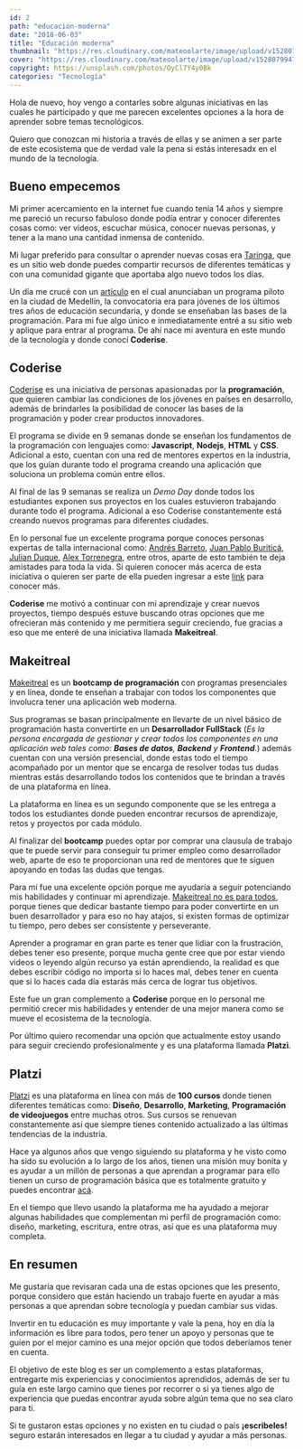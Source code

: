 ```yaml
---
id: 2
path: "educacion-moderna"
date: "2018-06-03"
title: "Educación moderna"
thumbnail: "https://res.cloudinary.com/mateoolarte/image/upload/v1528079947/blog/educacion-moderna/thumbnail-educacion-moderna.jpg"
cover: "https://res.cloudinary.com/mateoolarte/image/upload/v1528079947/blog/educacion-moderna/cover-educacion-moderna.jpg"
copyright: https://unsplash.com/photos/OyCl7Y4y0Bk
categories: "Tecnología"
---
```


Hola de nuevo, hoy vengo a contarles sobre algunas iniciativas en las cuales he participado y que me parecen excelentes opciones a la hora de aprender sobre temas tecnológicos.

Quiero que conozcan mi historia a través de ellas y se animen a ser parte de este ecosistema que de verdad vale la pena si estás interesadx en el mundo de la tecnología.

## Bueno empecemos

Mi primer acercamiento en la internet fue cuando tenía 14 años y siempre me pareció un recurso fabuloso donde podía entrar y conocer diferentes cosas como: ver videos, escuchar música, conocer nuevas personas, y tener a la mano una cantidad inmensa de contenido.

Mi lugar preferido para consultar o aprender nuevas cosas era [Taringa](https://www.taringa.net/), que es un sitio web donde puedes compartir recursos de diferentes temáticas y con una comunidad gigante que aportaba algo nuevo todos los días.

Un día me crucé con un [artículo](https://hipertextual.com/2012/09/coderise-colombia) en el cual anunciaban un programa piloto en la ciudad de Medellín, la convocatoria era para jóvenes de los últimos tres años de educación secundaria, y donde se enseñaban las bases de la programación. Para mi fue algo único e inmediatamente entré a su sitio web y aplique para entrar al programa. De ahí nace mi aventura en este mundo de la tecnología y donde conocí **Coderise**.

## Coderise

[Coderise](http://coderise.org/) es una iniciativa de personas apasionadas por la **programación**, que quieren cambiar las condiciones de los jóvenes en países en desarrollo, además de brindarles la posibilidad de conocer las bases de la programación y poder crear productos innovadores.

El programa se divide en 9 semanas donde se enseñan los fundamentos de la programación con lenguajes como: **Javascript**, **Nodejs**, **HTML** y **CSS**. Adicional a esto, cuentan con una red de mentores expertos en la industria, que los guían durante todo el programa creando una aplicación que soluciona un problema común entre ellos.

Al final de las 9 semanas se realiza un _Demo Day_ donde todos los estudiantes exponen sus proyectos en los cuales estuvieron trabajando durante todo el programa. Adicional a eso Coderise constantemente está creando nuevos programas para diferentes ciudades.

En lo personal fue un excelente programa porque conoces personas expertas de talla internacional como: [Andrés Barreto](https://twitter.com/andresbarreto), [Juan Pablo Buriticá](https://twitter.com/buritica), [Julian Duque](https://twitter.com/julian_duque), [Alex Torrenegra](https://twitter.com/torrenegra), entre otros, aparte de esto también te deja amistades para toda la vida. Si quieren conocer más acerca de esta iniciativa o quieren ser parte de ella pueden ingresar a este [link](http://coderise.org/) para conocer más.

**Coderise** me motivó a continuar con mi aprendizaje y crear nuevos proyectos, tiempo después estuve buscando otras opciones que me ofrecieran más contenido y me permitiera seguir creciendo, fue gracias a eso que me enteré de una iniciativa llamada **Makeitreal**.

## Makeitreal

[Makeitreal](https://makeitreal.camp/) es un **bootcamp de programación** con programas presenciales y en línea, donde te enseñan a trabajar con todos los componentes que involucra tener una aplicación web moderna.

Sus programas se basan principalmente en llevarte de un nivel básico de programación hasta convertirte en un **Desarrollador FullStack** (_Es la persona encargada de gestionar y crear todos los componentes en una aplicación web tales como: **Bases de datos**, **Backend** y **Frontend**._) además cuentan con una versión presencial, donde estas todo el tiempo acompañado por un mentor que se encarga de resolver todas tus dudas mientras estás desarrollando todos los contenidos que te brindan a través de una plataforma en línea.

La plataforma en línea es un segundo componente que se les entrega a todos los estudiantes donde pueden encontrar recursos de aprendizaje, retos y proyectos por cada módulo.

Al finalizar del **bootcamp** puedes optar por comprar una clausula de trabajo que te puede servir para conseguir tu primer empleo como desarrollador web, aparte de eso te proporcionan una red de mentores que te siguen apoyando en todas las dudas que tengas.

Para mí fue una excelente opción porque me ayudaría a seguir potenciando mis habilidades y continuar mi aprendizaje. [Makeitreal no es para todos](https://blog.makeitreal.camp/descubre-si-make-it-real-es-para-ti/), porque tienes que dedicar bastante tiempo para poder convertirte en un buen desarrollador y para eso no hay atajos, si existen formas de optimizar tu tiempo, pero debes ser consistente y perseverante.

Aprender a programar en gran parte es tener que lidiar con la frustración, debes tener eso presente, porque mucha gente cree que por estar viendo videos o leyendo algún recurso ya están aprendiendo, la realidad es que debes escribir código no importa si lo haces mal, debes tener en cuenta que si lo haces cada día estarás más cerca de lograr tus objetivos.

Este fue un gran complemento a **Coderise** porque en lo personal me permitió crecer mis habilidades y entender de una mejor manera como se mueve el ecosistema de la tecnología.

Por último quiero recomendar una opción que actualmente estoy usando para seguir creciendo profesionalmente y es una plataforma llamada **Platzi**.

## Platzi

[Platzi](https://platzi.com/) es una plataforma en línea con más de **100 cursos** donde tienen diferentes temáticas como: **Diseño**, **Desarrollo**, **Marketing**, **Programación de videojuegos** entre muchas otros. Sus cursos se renuevan constantemente así que siempre tienes contenido actualizado a las últimas tendencias de la industria.

Hace ya algunos años que vengo siguiendo su plataforma y he visto como ha sido su evolución a lo largo de los años, tienen una misión muy bonita y es ayudar a un millón de personas a que aprendan a programar para ello tienen un curso de programación básica que es totalmente gratuito y puedes encontrar [acá](https://platzi.com/programacion).

En el tiempo que llevo usando la plataforma me ha ayudado a mejorar algunas habilidades que complementan mi perfil de programación como: diseño, marketing, escritura, entre otras, así que es una plataforma muy completa.

## En resumen

Me gustaría que revisaran cada una de estas opciones que les presento, porque considero que están haciendo un trabajo fuerte en ayudar a más personas a que aprendan sobre tecnología y puedan cambiar sus vidas.

Invertir en tu educación es muy importante y vale la pena, hoy en día la información es libre para todos, pero tener un apoyo y personas que te guíen por el mejor camino es una mejor opción que todos deberíamos tener en cuenta.

El objetivo de este blog es ser un complemento a estas plataformas, entregarte mis experiencias y conocimientos aprendidos, además de ser tu guía en este largo camino que tienes por recorrer o si ya tienes algo de experiencia que puedas encontrar ayuda sobre algún tema que no sea claro para ti.

Si te gustaron estas opciones y no existen en tu ciudad o país **¡escribeles!** seguro estarán interesados en llegar a tu ciudad y ayudar a más personas.
